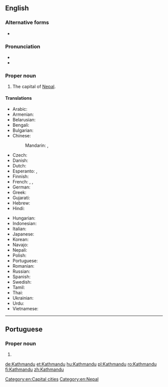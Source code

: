 ==English==
{{wikipedia}}

===Alternative forms===
* {{l|en|Katmandu}}

===Pronunciation===
* {{IPA|/ˌkatmanˈduː/|lang=en}}
* {{rhymes|uː|lang=en}}

===Proper noun===
{{en-proper noun}}

# The capital of [[Nepal]].

====Translations====
{{trans-top|Kathmandu}}
* Arabic: {{t|ar|كاثماندو|m|tr=kathmaandu}}
* Armenian: {{t|hy|Կատմանդու|tr=Katmandu}}
* Belarusian: {{t|be|Катманду|m|tr=Katmandú}}
* Bengali: {{t|bn|কাঠমান্ডু|tr=kaṭhmanḍu|sc=Beng}}
* Bulgarian: {{t|bg|Катманду|m|tr=Katmandu}}
* Chinese:
*: Mandarin: {{t|cmn|加德滿都|sc=Hani}}, {{t+|cmn|加德满都|tr=Jiādémǎndū|sc=Hani}}
* Czech: {{t+|cs|Káthmándú|m}}
* Danish: {{t|da|Katmandu}}
* Dutch: {{t|nl|Kathmandu}}
* Esperanto: {{t|eo|Katmanduo}}, {{t|eo|Katmando}}
* Finnish: {{t|fi|Katmandu}}
* French: {{t+|fr|Katmandou|m}}, {{t|fr|Kathmandu|m}}, {{t|fr|Kātmāndū|m}}
* German: {{t+|de|Kathmandu|n}}
* Greek: {{t+|el|Κατμαντού|n|sc=Grek}}
* Gujarati: {{t|gu|કાઠમંડુ|sc=Gujr|tr=kāṭhamaṇḍu}}
* Hebrew: {{t|he|קטמנדו}}
* Hindi: {{t|hi|काठमांडू|m|tr=kāṭhmāṇḍū}}
{{trans-mid}}
* Hungarian: {{t+|hu|Katmandu}}
* Indonesian: {{t|id|Kathmandu}}
* Italian: {{t|it|Katmandu|m}}
* Japanese: {{t|ja|カトマンズ|tr=Katomanzu}}
* Korean: {{t|ko|카트만두|tr=Kateumandu|sc=Hang}}
* Navajo: {{t|nv|Kʼatmandoo}}
* Nepali: {{t|ne|काठमांडौ|tr=kāṭhmāṛəuṁ|sc=Deva}}
* Polish: {{t+|pl|Katmandu|m}}
* Portuguese: {{t|pt|Katmandu|f}}
* Romanian: {{t+|ro|Kathmandu}}
* Russian: {{t|ru|Катманду|m|tr=Katmandú}}
* Spanish: {{t+|es|Katmandú|m}}
* Swedish: {{t|sv|Katmandu}}
* Tamil: {{t|ta|காட்மாண்டூ|tr=kāṭmāṇṭū}}
* Thai: {{t|th|กาฐมาณฑุ|tr=kaatmaanthu}}
* Ukrainian: {{t|uk|Катманду|m|tr=Katmandú}}
* Urdu: {{t|ur|کاٹھمانڈو|m|tr=kāṭhmāṇḍū|sc=ur-Arab}}
* Vietnamese: {{t|vi|Kathmandu}}
{{trans-bottom}}

[[Category:en:Capital cities]]
[[Category:en:Nepal]]

----

==Portuguese==

===Proper noun===
{{pt-proper noun|f}}

# {{alternative spelling of|Katmandu|lang=pt}}

[[de:Kathmandu]]
[[et:Kathmandu]]
[[hu:Kathmandu]]
[[pl:Kathmandu]]
[[ro:Kathmandu]]
[[fi:Kathmandu]]
[[zh:Kathmandu]]